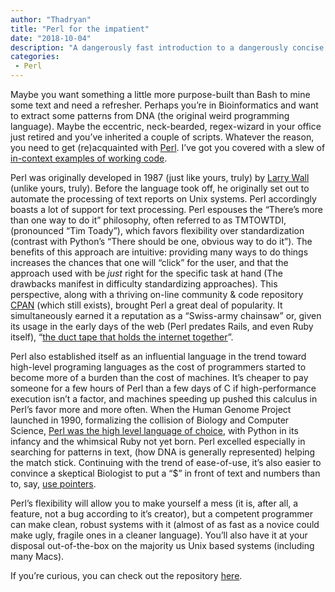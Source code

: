 ```yaml
---
author: "Thadryan"
title: "Perl for the impatient"
date: "2018-10-04"
description: "A dangerously fast introduction to a dangerously concise language."
categories:
 - Perl
---
```


Maybe you want something a little more purpose-built than Bash to mine some text and need a refresher. Perhaps you're in Bioinformatics and want to extract some patterns from DNA (the original weird programming language). Maybe the eccentric, neck-bearded, regex-wizard in your office just retired and you've inherited a couple of scripts. Whatever the reason, you need to get (re)acquainted with [Perl](https://www.perl.org/). I've got you covered with a slew of [in-context examples of working code](https://github.com/sweeney-th/PITW/tree/master/PFTI).

Perl was originally developed in 1987 (just like yours, truly) by [Larry Wall](https://en.wikipedia.org/wiki/Larry_Wall) (unlike yours, truly). Before the language took off, he originally set out to automate the processing of text reports on Unix systems. Perl accordingly boasts a lot of support for text processing. Perl espouses the "There's more than one way to do it" philosophy, often referred to as TMTOWTDI, (pronounced "Tim Toady"), which favors flexibility over standardization (contrast with Python's "There should be one, obvious way to do it"). The benefits of this approach are intuitive: providing many ways to do things increases the chances that one will "click" for the user, and that the approach used with be _just_ right for the specific task at hand (The drawbacks manifest in difficulty standardizing approaches). This perspective, along with a thriving on-line community & code repository  [CPAN](https://www.cpan.org/) (which still exists), brought Perl a great deal of popularity. It simultaneously earned it a reputation as a "Swiss-army chainsaw" or, given its usage in the early days of the web (Perl predates Rails, and even Ruby itself), "[the duct tape that holds the internet together](https://www.salon.com/1998/10/13/feature_269/)".

Perl also established itself as an influential language in the trend toward high-level programing languages as the cost of programmers started to become more of a burden than the cost of machines. It's cheaper to pay someone for a few hours of Perl than a few days of C if high-performance execution isn't a factor, and machines speeding up pushed this calculus in Perl's favor more and more often. When the Human Genome Project launched in 1990, formalizing the collision of Biology and Computer Science, [Perl was the high level language of choice](https://web.stanford.edu/class/gene211/handouts/How_Perl_HGP.html), with Python in its infancy and the whimsical Ruby not yet born. Perl excelled especially in searching for patterns in text, (how DNA is generally represented) helping the match stick. Continuing with the trend of ease-of-use, it's also easier to convince a skeptical Biologist to put a "$" in front of text and numbers than to, say, [use pointers](https://github.com/sweeney-th/Portfolio/blob/master/ExamplesByLanguage/C/Dict.c).

Perl's flexibility will allow you to make yourself a mess (it is, after all, a feature, not a bug according to it's creator), but a competent programmer can make clean, robust systems with it (almost of as fast as a novice could make ugly, fragile ones in a cleaner language). You'll also have it at your disposal out-of-the-box on the majority us Unix based systems (including many Macs).

If you're curious, you can check out the repository [here](https://github.com/sweeney-th/PITW/tree/master/PFTI).
